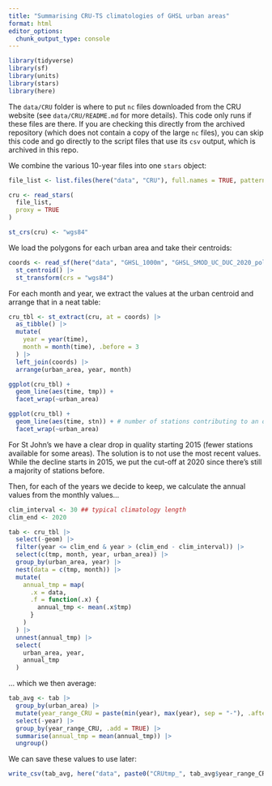 ```yaml
---
title: "Summarising CRU-TS climatologies of GHSL urban areas"
format: html
editor_options: 
  chunk_output_type: console
---
```


```r
library(tidyverse)
library(sf)
library(units)
library(stars)
library(here)
```

The `data/CRU` folder is where to put `nc` files downloaded from the CRU website (see `data/CRU/README.md` for more details). This code only runs if these files are there. If you are checking this directly from the archived repository (which does not contain a copy of the large `nc` files), you can skip this code and go directly to the script files that use its `csv` output, which is archived in this repo.

We combine the various 10-year files into one `stars` object:

```r
file_list <- list.files(here("data", "CRU"), full.names = TRUE, pattern = "*.nc")

cru <- read_stars(
  file_list,
  proxy = TRUE
)

st_crs(cru) <- "wgs84"
```

We load the polygons for each urban area and take their centroids:

```r
coords <- read_sf(here("data", "GHSL_1000m", "GHSL_SMOD_UC_DUC_2020_polygons_V2_0_R2023A.gpkg")) |>
  st_centroid() |>
  st_transform(crs = "wgs84")
```

For each month and year, we extract the values at the urban centroid and arrange that in a neat table:

```r
cru_tbl <- st_extract(cru, at = coords) |>
  as_tibble() |>
  mutate(
    year = year(time),
    month = month(time), .before = 3
  ) |>
  left_join(coords) |>
  arrange(urban_area, year, month)
```

```r
ggplot(cru_tbl) +
  geom_line(aes(time, tmp)) +
  facet_wrap(~urban_area)

ggplot(cru_tbl) +
  geom_line(aes(time, stn)) + # number of stations contributing to an obs
  facet_wrap(~urban_area)
```

For St John's we have a clear drop in quality starting 2015 (fewer stations available for some areas). 
The solution is to not use the most recent values. While the decline starts in 2015, we put the cut-off at 2020 since there's still a majority of stations before.

Then, for each of the years we decide to keep, we calculate the annual values from the monthly values...

```r
clim_interval <- 30 ## typical climatology length
clim_end <- 2020

tab <- cru_tbl |>
  select(-geom) |>
  filter(year <= clim_end & year > (clim_end - clim_interval)) |>
  select(c(tmp, month, year, urban_area)) |>
  group_by(urban_area, year) |>
  nest(data = c(tmp, month)) |>
  mutate(
    annual_tmp = map(
      .x = data,
      .f = function(.x) {
        annual_tmp <- mean(.x$tmp)
      }
    )
  ) |>
  unnest(annual_tmp) |>
  select(
    urban_area, year,
    annual_tmp
  )
```

... which we then average:

```r
tab_avg <- tab |>
  group_by(urban_area) |>
  mutate(year_range_CRU = paste(min(year), max(year), sep = "-"), .after = 2) |>
  select(-year) |>
  group_by(year_range_CRU, .add = TRUE) |>
  summarise(annual_tmp = mean(annual_tmp)) |>
  ungroup()
```

We can save these values to use later:

```r
write_csv(tab_avg, here("data", paste0("CRUtmp_", tab_avg$year_range_CRU[1], ".csv")))
```
